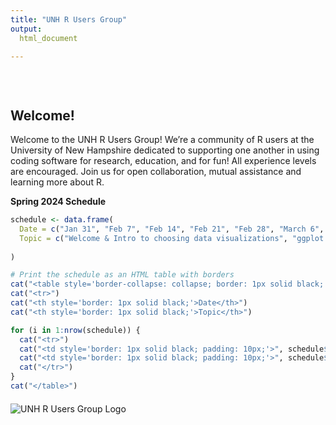 ```yaml
---
title: "UNH R Users Group"
output: 
  html_document
  
---
```


<style type="text/css">
.title {
  display: none;
}

#getting-started img {
  margin-right: 10px;
}

</style>

<div class="row" style="padding-top: 30px;">
<div class="col-sm-6">

# **Welcome!**

Welcome to the UNH R Users Group! We're a community of R users at the University of New Hampshire dedicated to supporting one another in using coding software for research, education, and for fun! All experience levels are encouraged. Join us for open collaboration, mutual assistance and learning more about R.



**<span style="font-weight:bold;">Spring 2024 Schedule </span>**


```r

schedule <- data.frame(
  Date = c("Jan 31", "Feb 7", "Feb 14", "Feb 21", "Feb 28", "March 6", "March 13", "March 20", "March 27", "April 3", "April 10", "April 17", "April 24", "May 1"),
  Topic = c("Welcome & Intro to choosing data visualizations", "ggplot color schemes", "leaflet", "making plot themes", "Mult-panel plots","swirl", "teaching R topic", "Spring Break", "Poisson regressions", "Interpreting model outputs", "for loops", "TBD", "TBD", "TBD") 
  
)

# Print the schedule as an HTML table with borders
cat("<table style='border-collapse: collapse; border: 1px solid black;'>")
cat("<tr>")
cat("<th style='border: 1px solid black;'>Date</th>")
cat("<th style='border: 1px solid black;'>Topic</th>")

for (i in 1:nrow(schedule)) {
  cat("<tr>")
  cat("<td style='border: 1px solid black; padding: 10px;'>", schedule$Date[i], "</td>")
  cat("<td style='border: 1px solid black; padding: 10px;'>", schedule$Topic[i], "</td>")
  cat("</tr>")
}
cat("</table>")
```
</div>
</div>
<div class="col-sm-6"style="margin-top: 20px;">

<img src="images/UNH_RUsers.png" alt="UNH R Users Group Logo" style="max-width: 300px; height: auto;">




</div>
